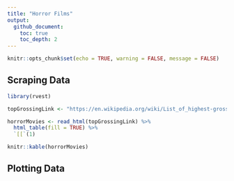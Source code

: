 ```yaml
---
title: "Horror Films"
output:
  github_document:
    toc: true
    toc_depth: 2
---
```


```r
knitr::opts_chunk$set(echo = TRUE, warning = FALSE, message = FALSE)
```

## Scraping Data

```r
library(rvest)

topGrossingLink <- "https://en.wikipedia.org/wiki/List_of_highest-grossing_horror_films"

horrorMovies <- read_html(topGrossingLink) %>% 
  html_table(fill = TRUE) %>% 
  `[[`(1)

knitr::kable(horrorMovies)
```

## Plotting Data

```r

```

